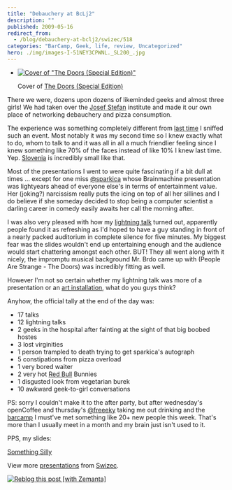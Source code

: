 ```yaml
---
title: "Debauchery at BcLj2"
description: ""
published: 2009-05-16
redirect_from:
  - /blog/debauchery-at-bclj2/swizec/518
categories: "BarCamp, Geek, life, review, Uncategorized"
hero: ./img/images-I-51NEY3CPWNL._SL200_.jpg
---
```


- [![Cover of "The Doors (Special Edition)"](./img/images-I-51NEY3CPWNL._SL200_.jpg 'Cover of "The Doors (Special Edition)"')](http://www.amazon.com/Doors-Special-Gretchen-Becker/dp/B00005NB8K%3FSubscriptionId%3D0G81C5DAZ03ZR9WH9X82%26tag%3Dzemanta-20%26linkCode%3Dxm2%26camp%3D2025%26creative%3D165953%26creativeASIN%3DB00005NB8K)

  Cover of [The Doors (Special Edition)](http://www.amazon.com/Doors-Special-Gretchen-Becker/dp/B00005NB8K%3FSubscriptionId%3D0G81C5DAZ03ZR9WH9X82%26tag%3Dzemanta-20%26linkCode%3Dxm2%26camp%3D2025%26creative%3D165953%26creativeASIN%3DB00005NB8K)

There we were, dozens upon dozens of likeminded geeks and almost three girls! We had taken over the [Josef Stefan](http://en.wikipedia.org/wiki/Joseph_Stefan "Joseph Stefan") institute and made it our own place of networking debauchery and pizza consumption.

The experience was something completely different from [last time](http://swizec.com/blog/my-barcamp-ljubljana-report/swizec/16) I sniffed such an event. Most notably it was my second time so I knew exactly what to do, whom to talk to and it was all in all a much friendlier feeling since I knew something like 70% of the faces instead of like 10% I knew last time. Yep. [Slovenia](<http://maps.google.com/maps?ll=46.05,14.5&spn=10.0,10.0&q=46.05,14.5 (Slovenia)&t=h> "Slovenia") is incredibly small like that.

Most of the presentations I went to were quite fascinating if a bit dull at times ... except for one miss [@sparkica](http://twitter.com/sparkica) whose Brainmachine presentation was lightyears ahead of everyone else's in terms of entertainment value. Her (joking?) narcissism really puts the icing on top of all her sillines and I do believe if she someday decided to stop being a computer scientist a darling career in comedy easily awaits her call the morning after.

I was also very pleased with how my [lightning talk](http://en.wikipedia.org/wiki/Lightning_Talk "Lightning Talk") turned out, apparently people found it as refreshing as I'd hoped to have a guy standing in front of a nearly packed auditorium in complete silence for five minutes. My biggest fear was the slides wouldn't end up entertaining enough and the audience would start chattering amongst each other. BUT! They all went along with it nicely, the impromptu musical background Mr. Brdo came up with (People Are Strange - The Doors) was incredibly fitting as well.

However I'm not so certain whether my lightning talk was more of a presentation or an [art installation](http://en.wikipedia.org/wiki/Installation_art "Installation art"), what do you guys think?

Anyhow, the official tally at the end of the day was:

- 17 talks
- 12 lightning talks
- 2 geeks in the hospital after fainting at the sight of that big boobed hostes
- 3 lost virginities
- 1 person trampled to death trying to get sparkica's autograph
- 5 constipations from pizza overload
- 1 very bored waiter
- 2 very hot [Red Bull](http://en.wikipedia.org/wiki/Red_Bull "Red Bull") Bunnies
- 1 disgusted look from vegetarian burek
- 10 awkward geek-to-girl conversations

PS: sorry I couldn't make it to the after party, but after wednesday's openCoffee and thursday's [@freeeky](http://twitter.com/freeeky) taking me out drinking and the [barcamp](http://barcamp.org/ "BarCamp") I must've met something like 20+ new people this week. That's more than I usually meet in a month and my brain just isn't used to it.

PPS, my slides:

[Something Silly](http://www.slideshare.net/Swizec/something-silly?type=presentation "Something Silly")

View more [presentations](http://www.slideshare.net/) from [Swizec](http://www.slideshare.net/Swizec).

[![Reblog this post [with Zemanta]](https://img.zemanta.com/reblog_e.png?x-id=81f04b92-4a50-4c6b-b28d-9fe5a1822eac)](http://reblog.zemanta.com/zemified/81f04b92-4a50-4c6b-b28d-9fe5a1822eac/ "Reblog this post [with Zemanta]")
